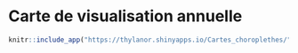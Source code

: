 # Carte de visualisation annuelle


```r
knitr::include_app("https://thylanor.shinyapps.io/Cartes_choroplethes/")
```


